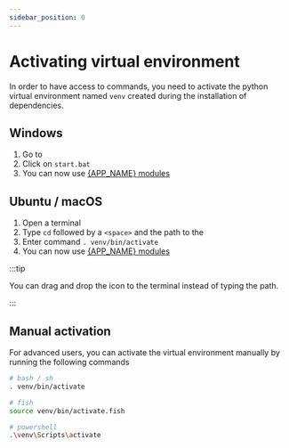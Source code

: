 ```yaml
---
sidebar_position: 0
---
```



# Activating virtual environment

In order to have access to <AppInline /> commands, you need to activate the
python virtual environment named `venv` created during the installation of
dependencies.

## Windows

1. Go to <AppDirectory version={VERSION} />
2. Click on `start.bat`
3. You can now use [{APP_NAME} modules](./modules-presentation.mdx)

## Ubuntu / macOS

1. Open a terminal
2. Type `cd` followed by a `<space>` and the path to the <AppDirectory
   version={VERSION} />
3. Enter command `. venv/bin/activate`
4. You can now use [{APP_NAME} modules](./modules-presentation.mdx)

:::tip

You can drag and drop the <AppDirectory version={VERSION} /> icon to the
terminal instead of typing the path.

:::

## Manual activation

For advanced users, you can activate the virtual environment manually by
running the following commands

```bash
# bash / sh
. venv/bin/activate

# fish
source venv/bin/activate.fish

# powershell
.\venv\Scripts\activate
```
